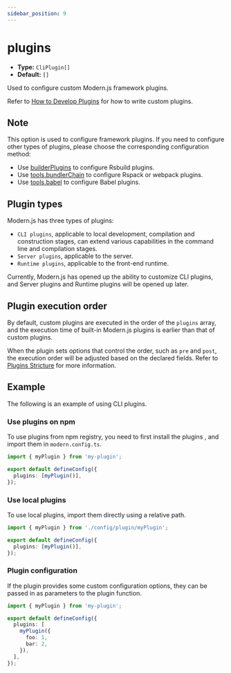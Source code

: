 ```yaml
---
sidebar_position: 9
---
```


# plugins

- **Type:** `CliPlugin[]`
- **Default:** `[]`

Used to configure custom Modern.js framework plugins.

Refer to [How to Develop Plugins](/plugin/plugin-system) for how to write custom plugins.

## Note

This option is used to configure framework plugins. If you need to configure other types of plugins, please choose the corresponding configuration method:

- Use [builderPlugins](/configure/app/builder-plugins) to configure Rsbuild plugins.
- Use [tools.bundlerChain](/configure/app/tools/bundler-chain) to configure Rspack or webpack plugins.
- Use [tools.babel](/configure/app/tools/babel) to configure Babel plugins.

## Plugin types

Modern.js has three types of plugins:

- `CLI plugins`, applicable to local development, compilation and construction stages, can extend various capabilities in the command line and compilation stages.
- `Server plugins`, applicable to the server.
- `Runtime plugins`, applicable to the front-end runtime.

Currently, Modern.js has opened up the ability to customize CLI plugins, and Server plugins and Runtime plugins will be opened up later.

## Plugin execution order

By default, custom plugins are executed in the order of the `plugins` array, and the execution time of built-in Modern.js plugins is earlier than that of custom plugins.

When the plugin sets options that control the order, such as `pre` and `post`, the execution order will be adjusted based on the declared fields. Refer to [Plugins Stricture](/plugin/plugin-system) for more information.

## Example

The following is an example of using CLI plugins.

### Use plugins on npm

To use plugins from npm registry, you need to first install the plugins , and import them in `modern.config.ts`.

```ts title="modern.config.ts"
import { myPlugin } from 'my-plugin';

export default defineConfig({
  plugins: [myPlugin()],
});
```

### Use local plugins

To use local plugins, import them directly using a relative path.

```ts title="modern.config.ts"
import { myPlugin } from './config/plugin/myPlugin';

export default defineConfig({
  plugins: [myPlugin()],
});
```

### Plugin configuration

If the plugin provides some custom configuration options, they can be passed in as parameters to the plugin function.

```ts title="modern.config.ts"
import { myPlugin } from 'my-plugin';

export default defineConfig({
  plugins: [
    myPlugin({
      foo: 1,
      bar: 2,
    }),
  ],
});
```
